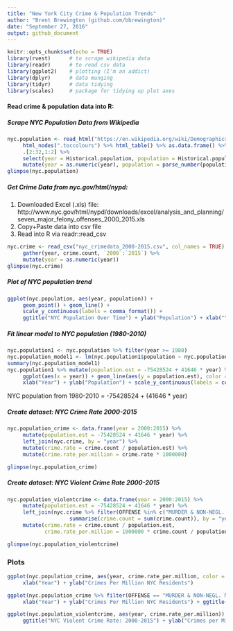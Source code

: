 ```yaml
---
title: "New York City Crime & Population Trends"
author: "Brent Brewington (github.com/bbrewington)"
date: "September 27, 2016"
output: github_document
---
```


```r
knitr::opts_chunk$set(echo = TRUE)
library(rvest)      # to scrape wikipedia data
library(readr)      # to read csv data
library(ggplot2)    # plotting (I'm an addict)
library(dplyr)      # data munging
library(tidyr)      # data tidying
library(scales)     # package for tidying up plot axes
```


#### Read crime & population data into R:


##### Scrape NYC Population Data from Wikipedia
```r
nyc.population <- read_html("https://en.wikipedia.org/wiki/Demographics_of_New_York_City") %>% 
     html_nodes(".toccolours") %>% html_table() %>% as.data.frame() %>% 
     .[2:32,1:2] %>% 
     select(year = Historical.population, population = Historical.population.1) %>%     
     mutate(year = as.numeric(year), population = parse_number(population))
glimpse(nyc.population)
```


##### Get Crime Data from nyc.gov/html/nypd:

1. Downloaded Excel (.xls) file: http://www.nyc.gov/html/nypd/downloads/excel/analysis_and_planning/seven_major_felony_offenses_2000_2015.xls
2. Copy+Paste data into csv file
3. Read into R via readr::read_csv
```r
nyc.crime <- read_csv("nyc_crimedata_2000-2015.csv", col_names = TRUE) %>% 
     gather(year, crime.count, `2000`:`2015`) %>% 
     mutate(year = as.numeric(year))
glimpse(nyc.crime)
```

##### Plot of NYC population trend
```r
ggplot(nyc.population, aes(year, population)) +
     geom_point() + geom_line() + 
     scale_y_continuous(labels = comma_format()) + 
     ggtitle("NYC Population Over Time") + ylab("Population") + xlab("Year")
```

##### Fit linear model to NYC population (1980-2010)
```r
nyc.population1 <- nyc.population %>% filter(year >= 1980)
nyc.population_model1 <- lm(nyc.population1$population ~ nyc.population1$year)
summary(nyc.population_model1)
nyc.population1 %>% mutate(population.est = -75428524 + 41646 * year) %>%
     ggplot(aes(x = year)) + geom_line(aes(y = population.est), color = "red") + geom_point(aes(y = population)) + ggtitle("Fitted Line: NYC Population from 1980-2010 (by decade)") +
     xlab("Year") + ylab("Population") + scale_y_continuous(labels = comma_format())
```

NYC population from 1980-2010 = -75428524 + (41646 * year)

##### Create dataset: NYC Crime Rate 2000-2015
```r
nyc.population_crime <- data.frame(year = 2000:2015) %>% 
     mutate(population.est = -75428524 + 41646 * year) %>%
     left_join(nyc.crime, by = "year") %>%
     mutate(crime.rate = crime.count / population.est) %>% 
     mutate(crime.rate_per.million = crime.rate * 1000000)
```

```r
glimpse(nyc.population_crime)
```

##### Create dataset: NYC Violent Crime Rate 2000-2015
```r
nyc.population_violentcrime <- data.frame(year = 2000:2015) %>% 
     mutate(population.est = -75428524 + 41646 * year) %>%
     left_join(nyc.crime %>% filter(OFFENSE %in% c("MURDER & NON-NEGL. MANSLAUGHTER", "RAPE", "ROBBERY", "FELONY ASSAULT")) %>% group_by(year) %>% 
                    summarise(crime.count = sum(crime.count)), by = "year") %>%
     mutate(crime.rate = crime.count / population.est, 
            crime.rate_per.million = 1000000 * crime.count / population.est)
```

```r
glimpse(nyc.population_violentcrime)
```

### Plots
```r
ggplot(nyc.population_crime, aes(year, crime.rate_per.million, color = OFFENSE)) + geom_point() + geom_smooth(se = FALSE) + ggtitle("NYC Seven Major Felony Offenses by Year: 2000-2015") +
     xlab("Year") + ylab("Crimes Per Million NYC Residents")
```

```r
ggplot(nyc.population_crime %>% filter(OFFENSE == "MURDER & NON-NEGL. MANSLAUGHTER"), aes(year, crime.rate_per.million)) + geom_point() + geom_smooth(se = FALSE) + geom_line() +
     xlab("Year") + ylab("Crimes Per Million NYC Residents") + ggtitle("NYC Murder Rate: 2000-2015")
```

```r
ggplot(nyc.population_violentcrime, aes(year, crime.rate_per.million)) + geom_bar(stat = "identity", aes(fill = "Total Violent Crime Rate")) + geom_smooth(data = nyc.population_crime %>% filter(OFFENSE %in% c("MURDER & NON-NEGL. MANSLAUGHTER", "RAPE", "ROBBERY", "FELONY ASSAULT")), aes(x = year, y = crime.rate_per.million, color = OFFENSE), se = FALSE) + geom_point(data = nyc.population_crime %>% filter(OFFENSE %in% c("MURDER & NON-NEGL. MANSLAUGHTER", "RAPE", "ROBBERY", "FELONY ASSAULT")), aes(x = year, y = crime.rate_per.million, color = OFFENSE)) + scale_fill_manual(values = "black", name = NULL) + scale_color_discrete(name = NULL) +
     ggtitle("NYC Violent Crime Rate: 2000-2015") + ylab("Crimes per Million NYC Residents") + xlab("Year")
```